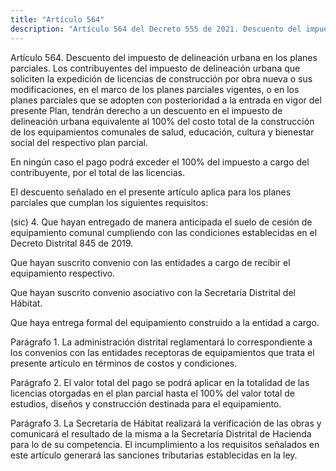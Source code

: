 ```yaml
---
title: "Artículo 564"
description: "Artículo 564 del Decreto 555 de 2021. Descuento del impuesto de delineación urbana en los planes parciales."
---
```


Artículo 564. Descuento del impuesto de delineación urbana en los planes parciales. Los contribuyentes del impuesto de delineación urbana que soliciten la expedición de licencias de construcción por obra nueva o sus modificaciones, en el marco de los planes parciales vigentes, o en los planes parciales que se adopten con posterioridad a la entrada en vigor del presente Plan, tendrán derecho a un descuento en el impuesto de delineación urbana equivalente al 100% del costo total de la construcción de los equipamientos comunales de salud, educación, cultura y bienestar social del respectivo plan parcial.
 
En ningún caso el pago podrá exceder el 100% del impuesto a cargo del contribuyente, por el total de las licencias.
 
El descuento señalado en el presente artículo aplica para los planes parciales que cumplan los siguientes requisitos:
 
(sic) 4. Que hayan entregado de manera anticipada el suelo de cesión de equipamiento comunal cumpliendo con las condiciones establecidas en el Decreto Distrital 845 de 2019.
 
Que hayan suscrito convenio con las entidades a cargo de recibir el equipamiento respectivo.
 
Que hayan suscrito convenio asociativo con la Secretaría Distrital del Hábitat.
 
Que haya entrega formal del equipamiento construido a la entidad a cargo.
 
Parágrafo 1. La administración distrital reglamentará lo correspondiente a los convenios con las entidades receptoras de equipamientos que trata el presente artículo en términos de costos y condiciones.
 
Parágrafo 2. El valor total del pago se podrá aplicar en la totalidad de las licencias otorgadas en el plan parcial hasta el 100% del valor total de estudios, diseños y construcción destinada para el equipamiento.
 
Parágrafo 3. La Secretaría de Hábitat realizará la verificación de las obras y comunicará el resultado de la misma a la Secretaría Distrital de Hacienda para lo de su competencia. El incumplimiento a los requisitos señalados en este artículo generará las sanciones tributarias establecidas en la ley.